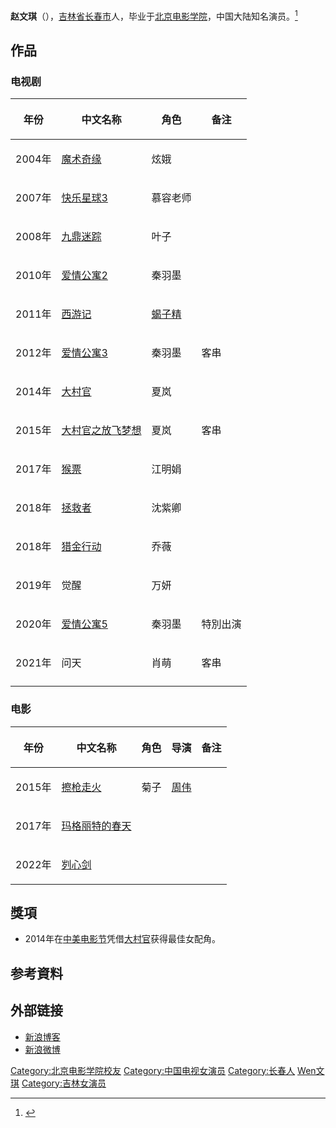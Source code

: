 {{藝人
| 姓名     = 赵文琪
| 類型     = 女演员
| 圖片     = 
| 圖片簡介 = 
| 原名     = 
| 外文名   = 
| 外文     = 
| 羅馬拼音 = 
| 英文名   = {{lang|en|Vanessa}}
| 綽號     = 
| 國籍     = {{PRC}}
| 民族     = [[汉族|汉族]]
| 籍貫     =
| 出生日期 = {{birth date and age|1987|9|14}}
| 出生地點 = [[吉林省|吉林省]][[长春市|长春市]]
| 逝世日期 = <!--卒年在前生年在后{{death date and age|YYYY|MM|DD|YYYY|MM|DD}} -->
| 逝世地點 = 
| 職業     = 演员、模特
| 語言     = 汉语
| 教育程度 = [[北京电影学院|北京电影学院]]
| 宗教信仰 =  
| 配偶     = 
| 音樂類型 =
| 出身地   =   
| 出道作   =  
| 出道日期 = 
| 代表作   = [[爱情公寓2|愛情公寓2]]
| 居住地   = {{US}}[[加利福尼亞州|加利福尼亞州]][[洛杉磯|洛杉磯]]<ref>{{cite web |title=“羽墨”赵文琪复出得奖 海归派谈未来彰显自信 |url=https://yule.sohu.com/20140716/n402318860.shtml |website=搜狐娱乐 |accessdate=2014-07-16|date=2014-07-16}}</ref>
| 活躍年代 = 2004年至今
| 唱片公司 = 
| 經紀公司 = [[华谊兄弟传媒集团|华谊兄弟传媒集团]]
| 網站     = 
| 相關團體 =
| 獎項     = 
| IMDb    = 
}}
'''赵文琪'''（{{bd|1987年|9月14日|||catIdx=Zhao赵文琪}}），[[吉林省|吉林省]][[长春市|长春市]]人，毕业于[[北京电影学院|北京电影学院]]，中国大陆知名演员。<ref>{{cite web |url=http://www.anhuinews.com/zhuyeguanli/system/2009/11/16/002418759.shtml |title=《西游记》美艳蝎子精曝光 赵文琪有自信 |accessdate=2012-03-04 |date=2009-11-16 |work=中安在线 |archive-url=https://web.archive.org/web/20140315014552/http://www.anhuinews.com/zhuyeguanli/system/2009/11/16/002418759.shtml |archive-date=2014-03-15 |dead-url=yes }}</ref>

== 作品 ==
=== 电视剧 ===
{| class="wikitable"
|-
! 年份 !! 中文名称 !!  角色   !! 备注
|-
| 2004年 || [[魔术奇缘|魔术奇缘]] || 炫娥 ||  
|-
| 2007年 || [[快乐星球|快乐星球3]] || 慕容老师 ||
|-
| 2008年 || [[九鼎迷踪|九鼎迷踪]] || 叶子 || 
|-
| 2010年 || [[爱情公寓2|爱情公寓2]] || 秦羽墨 || 
|-
| 2011年 || [[西游记|西游记]] || [[蝎子精|蝎子精]] ||  
|-
| 2012年 || [[爱情公寓3|爱情公寓3]] || 秦羽墨 || 客串
|-
| 2014年 || [[大村官|大村官]] || 夏岚 ||  
|-
| 2015年 || [[大村官之放飞梦想|大村官之放飞梦想]] || 夏岚 ||  客串
|-
| 2017年 ||  [[猴票_(电视剧)|猴票]]  || 江明娟||  
|-
| 2018年 || [[拯救者|拯救者]] || 沈紫卿 ||  
|-
| 2018年 || [[猎金行动|猎金行动]] || 乔薇 ||   
|-
| 2019年 || 觉醒 || 万妍 || 
|-
| 2020年 || [[爱情公寓5|爱情公寓5]] || 秦羽墨 || 特別出演
|-
| 2021年 || 问天 || 肖萌 ||  客串
|-
|}

=== 电影 ===
{| class="wikitable sortable"
|-
! 年份 !! 中文名称 !!  角色 !! 导演 !! 备注
|-
| 2015年 || [[擦枪走火|擦枪走火]] || 菊子 || [[周伟|周伟]]||  
|-
| 2017年 || [[玛格丽特的春天|玛格丽特的春天]] || ||  ||
|-
| 2022年 || [[刿心剑|刿心剑]] || ||  ||  
|}

== 獎項 ==
*2014年在[[中美电影节|中美电影节]]凭借[[大村官|大村官]]获得最佳女配角。

==参考資料==
{{reflist}}

== 外部链接 ==
*[http://blog.sina.com.cn/zhaowenqiblog 新浪博客] {{Wayback|url=http://blog.sina.com.cn/zhaowenqiblog |date=20181201122016 }}
*[http://weibo.com/zhaowenqiblog 新浪微博] {{Wayback|url=http://weibo.com/zhaowenqiblog |date=20150203183750 }}

{{爱情公寓}}
{{DEFAULTSORT:Zhao赵文琪}}
[[Category:北京电影学院校友|Category:北京电影学院校友]]
[[Category:中国电视女演员|Category:中国电视女演员]]
[[Category:长春人|Category:长春人]]
[[Category:赵姓|Wen文琪]]
[[Category:吉林女演员|Category:吉林女演员]]